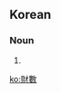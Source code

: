 ==Korean==
{{ko-hanjatab}}

===Noun===
{{ko-noun|hj|hangeul=재수}}

# {{hanja form of|재수|[[luck]], [[fortune]]}}

[[ko:財數]]
